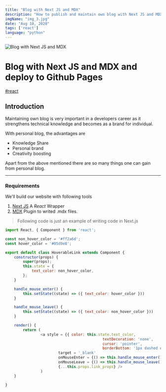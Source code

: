 ```yaml
---
title: "Blog with Next JS and MDX"
description: "How to publish and maintain own blog with Next JS and MDX"
imgName: "img_3.jpg"
date: "Aug 10, 2020"
tags: ['react']
language: "python"
---
```


![Blog with Next JS and MDX](img_1.jpg)

# Blog with Next JS and MDX and deploy to Github Pages
[#react](/tags/react)

## Introduction

Maintaining own blog is very important in a developers career as it strengthens technical knowledge and becomes as a brand for individual.

With personal blog, the advantages are 

- Knowledge Share
- Personal brand
- Creativity boosting

Apart from the above mentioned there are so many things one can gain from personal blog.

---

### Requirements

We'll build our website with following tools

1. [Next JS](https://nextjs.org/) A _React_ Wrapper
2. [MDX](https://mdxjs.com/) Plugin to writed .mdx files.

> Following code is just an example of writing code in Next.js

```jsx:components/HoverableLink.js
import React, { Component } from 'react';

const non_hover_color = '#ff2a6d';
const hover_color = '#05d9e8';

export default class HoverableLink extends Component {
	constructor(props) {
		super(props);
		this.state = { 
			text_color: non_hover_color,
		};
	}

	handle_mouse_enter() {
		this.setState((state) => ({ text_color: hover_color }))
	}

	handle_mouse_leave() {
		this.setState((state) => ({ text_color: non_hover_color }))
	}

	render() {
		return (
				<a style = {{ color: this.state.text_color,
											textDecoration: 'none',
											cursor: 'pointer',
											borderBottom: '1px dashed #05d9e8', }}
						target = '_blank' 
						onMouseEnter = {() => this.handle_mouse_enter()}
						onMouseLeave = {() => this.handle_mouse_leave()}
						{...this.props.link_props} />
				)
	}

}
```